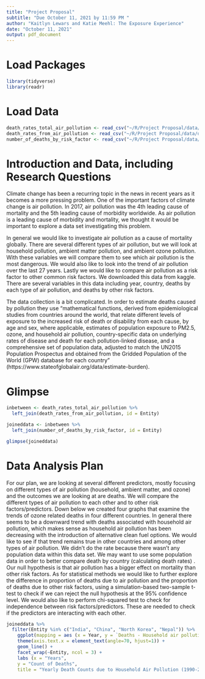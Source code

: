 ```yaml
---
title: "Project Proposal"
subtitle: "Due October 11, 2021 by 11:59 PM "
author: "Kaitlyn Lewars and Katie Meehl: The Exposure Experience"
date: "October 11, 2021"
output: pdf_document
---
```


# Load Packages

```r
library(tidyverse)
library(readr)
``` 

# Load Data
```r
death_rates_total_air_pollution <- read_csv("~/R/Project Proposal/data/death-rates-from-air-pollution.csv")
death_rates_from_air_pollution <- read_csv("~/R/Project Proposal/data/death-rates-total-air-pollution.csv")
number_of_deaths_by_risk_factor <- read_csv("~/R/Project Proposal/data/number-of-deaths-by-risk-factor.csv")
```

# Introduction and Data, including Research Questions

Climate change has been a recurring topic in the news in recent years as it becomes a more pressing problem. One of the important factors of climate change is air pollution. In 2017, air pollution was the 4th leading cause of mortality and the 5th leading cause of morbidity worldwide. As air pollution is a leading cause of morbidity and mortality, we thought it would be important to explore a data set investigating this problem. 

In general we would like to investigate air pollution as a cause of mortality globally. There are several different types of air pollution, but we will look at household pollution, ambient matter pollution, and ambient ozone pollution. With these variables we will compare them to see which air pollution is the most dangerous. We would also like to look into the trend of air pollution over the last 27 years. Lastly we would like to compare air pollution as a risk factor to other common risk factors. We downloaded this data from kaggle. There are several variables in this data including year, country, deaths by each type of air pollution, and deaths by other risk factors. 

The data collection is a bit complicated. In order to estimate deaths caused by pollution they use “mathematical functions, derived from epidemiological studies from countries around the world, that relate different levels of exposure to the increased risk of death or disability from each cause, by age and sex, where applicable, estimates of population exposure to PM2.5, ozone, and household air pollution, country-specific data on underlying rates of disease and death for each pollution-linked disease, and a comprehensive set of population data, adjusted to match the UN2015 Population Prospectus and obtained from the Gridded Population of the World (GPW) database for each country” (https://www.stateofglobalair.org/data/estimate-burden).


# Glimpse

```r
inbetween <- death_rates_total_air_pollution %>%
  left_join(death_rates_from_air_pollution, id = Entity)

joineddata <- inbetween %>%
  left_join(number_of_deaths_by_risk_factor, id = Entity)

glimpse(joineddata)
```

# Data Analysis Plan

For our plan, we are looking at several different predictors, mostly focusing on different types of air pollution (household, ambient matter, and ozone) and the outcomes we are looking at are deaths. We will compare the different types of air pollution to each other and to other risk factors/predictors. Down below we created four graphs that examine the trends of ozone related deaths in four different countries. In general there seems to be a downward trend with deaths associated with household air pollution, which makes sense as household air pollution has been decreasing with the introduction of alternative clean fuel options. We would like to see if that trend remains true in other countries and among other types of air pollution. We didn't do the rate because there wasn't any population data within this data set. We may want to use some population data in order to better compare death by country (calculating death rates)
.
Our null hypothesis is that air pollution has a bigger effect on mortality than other risk factors. As for statistical methods we would like to further explore the difference in proportion of deaths due to air pollution and the proportion of deaths due to other risk factors, using a simulation-based two-sample t-test to check if we can reject the null hypothesis at the 95% confidence level. We would also like to perform chi-squared test to check for independence between risk factors/predictors. These are needed to check if the predictors are interacting with each other.

```r
joineddata %>%
  filter(Entity %in% c("India", "China", "North Korea", "Nepal")) %>%
    ggplot(mapping = aes (x = Year, y = `Deaths - Household air pollution from solid fuels - Sex: Both - Age: Age-standardized (Rate)`, width = 3, height = 3)) +
    theme(axis.text.x = element_text(angle=70, hjust=1)) +
    geom_line() +
    facet_wrap(~Entity, ncol = 3) +
    labs (x = "Years",
    y = "Count of Deaths",
    title = "Yearly Death Counts due to Household Air Pollution (1990-2017)")
```


